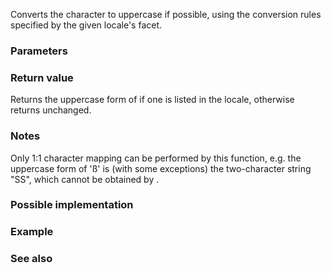 {{cpp/title|toupper{{small|(std::locale)}}}}
{{cpp/locale/navbar}}
{{ddcl|header=locale|
template&lt; class CharT &gt;
CharT toupper( CharT ch, const locale&amp; loc );
}}

Converts the character {{c|ch}} to uppercase if possible, using the conversion rules specified by the given locale's {{lc|std::ctype}} facet.

===Parameters===
{{par begin}}
{{par|ch|character}}
{{par|loc|locale}}
{{par end}}

===Return value===
Returns the uppercase form of {{c|ch}} if one is listed in the locale, otherwise returns {{c|ch}} unchanged.

===Notes===
Only 1:1 character mapping can be performed by this function, e.g. the uppercase form of 'ß' is (with some exceptions) the two-character string "SS", which cannot be obtained by {{lc|std::toupper}}.

===Possible implementation===
{{eq fun
|1=
template&lt;class CharT&gt;
CharT toupper(CharT ch, const std::locale&amp; loc)
{
    return std::use_facet&lt;std::ctype&lt;CharT&gt;&gt;(loc).toupper(ch);
}
}}

===Example===
{{example
|code=
#include &lt;cwctype&gt;
#include &lt;iostream&gt;
#include &lt;locale&gt;

int main()
{
    wchar_t c = L'\u017f'; // Latin small letter Long S ('ſ')

    std::cout &lt;&lt; std::hex &lt;&lt; std::showbase;

    std::cout &lt;&lt; "in the default locale, toupper(" &lt;&lt; (std::wint_t)c &lt;&lt; ") = "
              &lt;&lt; (std::wint_t)std::toupper(c, std::locale()) &lt;&lt; '\n';

    std::cout &lt;&lt; "in Unicode locale, toupper(" &lt;&lt; (std::wint_t)c &lt;&lt; ") = "
              &lt;&lt; (std::wint_t)std::toupper(c, std::locale("en_US.utf8")) &lt;&lt; '\n';
}
|p=true
|output=
in the default locale, toupper(0x17f) = 0x17f
in Unicode locale, toupper(0x17f) = 0x53
}}

===See also===
{{dsc begin}}
{{dsc inc|cpp/locale/dsc tolower}}
{{dsc inc|cpp/string/byte/dsc toupper}}
{{dsc inc|cpp/string/wide/dsc towupper}}
{{dsc end}}

{{langlinks|de|es|fr|it|ja|pt|ru|zh}}